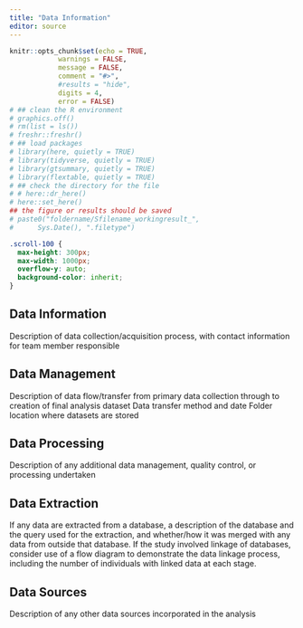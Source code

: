 ```yaml
---
title: "Data Information"
editor: source
---
```


```r
knitr::opts_chunk$set(echo = TRUE,
            warnings = FALSE,
            message = FALSE,
            comment = "#>",
            #results = "hide",
            digits = 4,
            error = FALSE)
# ## clean the R environment
# graphics.off()
# rm(list = ls())
# freshr::freshr()
# ## load packages
# library(here, quietly = TRUE)
# library(tidyverse, quietly = TRUE)
# library(gtsummary, quietly = TRUE)
# library(flextable, quietly = TRUE)
# ## check the directory for the file
# # here::dr_here()
# here::set_here()
## the figure or results should be saved 
# paste0("foldername/Sfilename_workingresult_", 
#      Sys.Date(), ".filetype")
```

```css
.scroll-100 {
  max-height: 300px;
  max-width: 1000px;
  overflow-y: auto;
  background-color: inherit;
}
```

## Data Information {#sec-data_info}
Description of data collection/acquisition process, with contact information for team member responsible

## Data Management {#sec-data_management}
Description of data flow/transfer from primary data collection through to creation of final analysis dataset
Data transfer method and date Folder location where datasets are stored


## Data Processing {#sec-data_processing}
Description of any additional data management, quality control, or processing undertaken


## Data Extraction {#sec-data_extraction}

If any data are extracted from a database, a description of the database and the query used for the
extraction, and whether/how it was merged with any data from outside that database. If the study
involved linkage of databases, consider use of a flow diagram to demonstrate the data linkage
process, including the number of individuals with linked data at each stage.

## Data Sources {#sec-data_sources}

Description of any other data sources incorporated in the analysis
